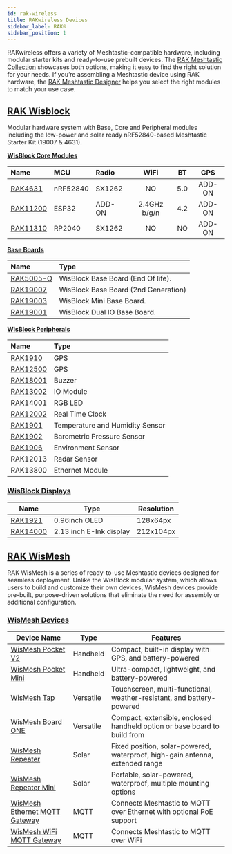 ```yaml
---
id: rak-wireless
title: RAKwireless Devices
sidebar_label: RAK®
sidebar_position: 1
---
```


RAKwireless offers a variety of Meshtastic-compatible hardware, including modular starter kits and ready-to-use prebuilt devices. The [RAK Meshtastic Collection](https://store.rakwireless.com/collections/meshtastic) showcases both options, making it easy to find the right solution for your needs. If you’re assembling a Meshtastic device using RAK hardware, the [RAK Meshtastic Designer](http://meshtastic-designer.rakwireless.com?utm_source=website_partner&utm_medium=referral&utm_campaign=rak_meshtastic_collab) helps you select the right modules to match your use case.

## [RAK Wisblock](./wisblock/)

Modular hardware system with Base, Core and Peripheral modules including the low-power and solar ready nRF52840-based Meshtastic Starter Kit (19007 & 4631).

[**WisBlock Core Modules**](./wisblock/core-module/)

| Name                                                | MCU      | Radio  |     WiFi     | BT  |  GPS   |
| :-------------------------------------------------- | :------- | :----- | :----------: | :-: | :----: |
| [RAK4631](./wisblock/core-module?rakcore=RAK4631)   | nRF52840 | SX1262 |      NO      | 5.0 | ADD-ON |
| [RAK11200](./wisblock/core-module?rakcore=RAK11200) | ESP32    | ADD-ON | 2.4GHz b/g/n | 4.2 | ADD-ON |
| [RAK11310](./wisblock/core-module?rakcore=RAK11310) | RP2040   | SX1262 |      NO      | NO  | ADD-ON |

[**Base Boards**](./wisblock/base-board/)

| Name                                                 | Type                                 |
| :--------------------------------------------------- | :----------------------------------- |
| [RAK5005-O](./wisblock/base-board?rakbase=RAK5005-O) | WisBlock Base Board (End Of life).   |
| [RAK19007](./wisblock/base-board?rakbase=RAK19007)   | WisBlock Base Board (2nd Generation) |
| [RAK19003](./wisblock/base-board?rakbase=RAK19003)   | WisBlock Mini Base Board.            |
| [RAK19001](./wisblock/base-board?rakbase=RAK19001)   | WisBlock Dual IO Base Board.         |

[**WisBlock Peripherals**](./wisblock/peripherals/)

| Name                                                                 | Type                            |
| :------------------------------------------------------------------- | :------------------------------ |
| [RAK1910](./wisblock/peripherals?rakmodules=GPS)                     | GPS                             |
| [RAK12500](./wisblock/peripherals?rakmodules=GPS)                    | GPS                             |
| [RAK18001](./wisblock/peripherals?rakmodules=Buzzer)                 | Buzzer                          |
| [RAK13002](./wisblock/peripherals?rakmodules=IO)                     | IO Module                       |
| RAK14001                                                             | RGB LED                         |
| [RAK12002](./wisblock/peripherals?rakmodules=RTC)                    | Real Time Clock                 |
| [RAK1901](./wisblock/peripherals?rakmodules=Sensors&sensors=RAK1901) | Temperature and Humidity Sensor |
| [RAK1902](./wisblock/peripherals?rakmodules=Sensors&sensors=RAK1902) | Barometric Pressure Sensor      |
| [RAK1906](./wisblock/peripherals?rakmodules=Sensors&sensors=RAK1906) | Environment Sensor              |
| RAK12013                                                             | Radar Sensor                    |
| RAK13800                                                             | Ethernet Module                 |

### [WisBlock Displays](./wisblock/screens/)

| Name                                            | Type                    | Resolution |
| ----------------------------------------------- | ----------------------- | ---------- |
| [RAK1921](./wisblock/screens?rakscreens=OLED)   | 0.96inch OLED           | 128x64px   |
| [RAK14000](./wisblock/screens?rakscreens=E-Ink) | 2.13 inch E-Ink display | 212x104px  |

## [RAK WisMesh](./wismesh/)

RAK WisMesh is a series of ready-to-use Meshtastic devices designed for seamless deployment. Unlike the WisBlock modular system, which allows users to build and customize their own devices, WisMesh devices provide pre-built, purpose-driven solutions that eliminate the need for assembly or additional configuration.

### [WisMesh Devices](./wismesh/)

| Device Name                                                                  | Type      | Features                                                                     |
| ---------------------------------------------------------------------------- | --------- | ---------------------------------------------------------------------------- |
| [WisMesh Pocket V2](./wismesh/pocket/?pocket=pocketv2)                       | Handheld  | Compact, built-in display with GPS, and battery-powered                      |
| [WisMesh Pocket Mini](./wismesh/pocket/?pocket=pocket-mini)                  | Handheld  | Ultra-compact, lightweight, and battery-powered                              |
| [WisMesh Tap](./wismesh/tap)                                                 | Versatile | Touchscreen, multi-functional, weather-resistant, and battery-powered        |
| [WisMesh Board ONE](./wismesh/board-one)                                     | Versatile | Compact, extensible, enclosed handheld option or base board to build from    |
| [WisMesh Repeater](./wismesh/repeater/?repeater=repeater)                    | Solar     | Fixed position, solar-powered, waterproof, high-gain antenna, extended range |
| [WisMesh Repeater Mini](./wismesh/repeater/?repeater=repeater-mini)          | Solar     | Portable, solar-powered, waterproof, multiple mounting options               |
| [WisMesh Ethernet MQTT Gateway](./wismesh/gateway/?gateway=gateway-ethernet) | MQTT      | Connects Meshtastic to MQTT over Ethernet with optional PoE support          |
| [WisMesh WiFi MQTT Gateway](./wismesh/gateway/?gateway=gateway-wifi)         | MQTT      | Connects Meshtastic to MQTT over WiFi                                        |
